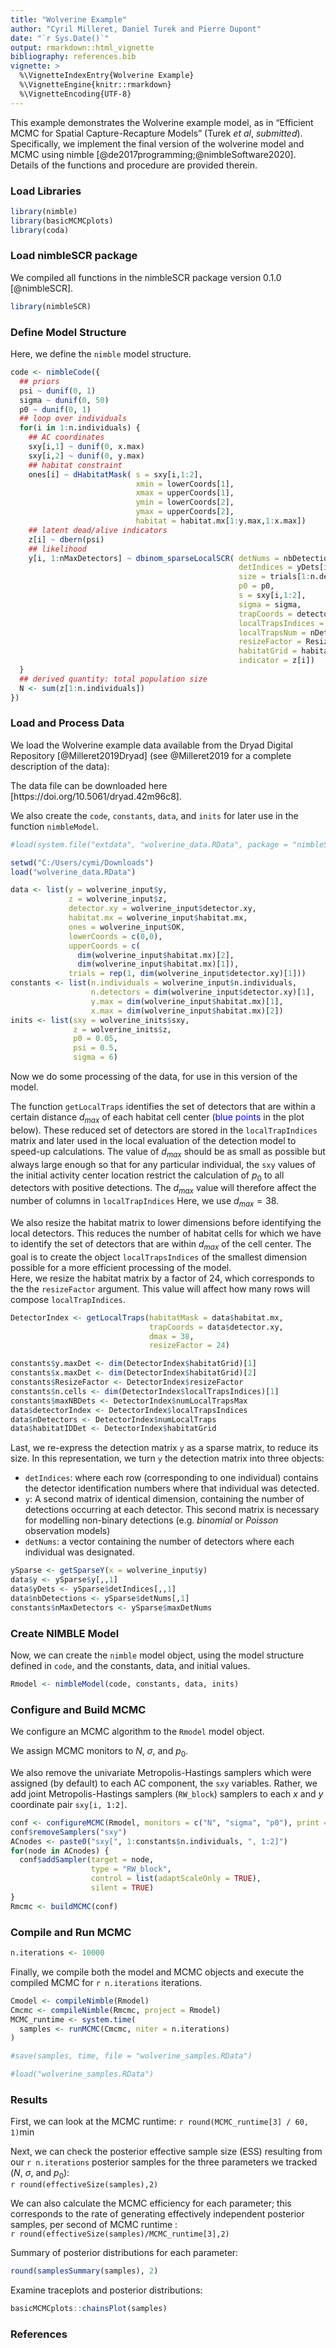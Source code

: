 ```yaml
---
title: "Wolverine Example"
author: "Cyril Milleret, Daniel Turek and Pierre Dupont"
date: "`r Sys.Date()`"
output: rmarkdown::html_vignette
bibliography: references.bib  
vignette: >
  %\VignetteIndexEntry{Wolverine Example}
  %\VignetteEngine{knitr::rmarkdown}
  %\VignetteEncoding{UTF-8}
---
```


This example demonstrates the Wolverine example model, as in
"Efficient MCMC for Spatial Capture-Recapture Models" (Turek *et al*, *submitted*).
Specifically, we implement the final version of the wolverine
model and MCMC using nimble [@de2017programming;@nimbleSoftware2020].  Details of the functions and procedure are provided therein.


### Load Libraries 

```r
library(nimble)
library(basicMCMCplots)
library(coda)
```

### Load nimbleSCR package 
We compiled all functions in the nimbleSCR package version 0.1.0 [@nimbleSCR].

```r
library(nimbleSCR)
```


### Define Model Structure

Here, we define the `nimble` model structure.
```r
code <- nimbleCode({
  ## priors
  psi ~ dunif(0, 1)
  sigma ~ dunif(0, 50)
  p0 ~ dunif(0, 1)
  ## loop over individuals
  for(i in 1:n.individuals) {
    ## AC coordinates
    sxy[i,1] ~ dunif(0, x.max)
    sxy[i,2] ~ dunif(0, y.max)
    ## habitat constraint 
    ones[i] ~ dHabitatMask( s = sxy[i,1:2],
                            xmin = lowerCoords[1],
                            xmax = upperCoords[1],
                            ymin = lowerCoords[2],
                            ymax = upperCoords[2],
                            habitat = habitat.mx[1:y.max,1:x.max])
    ## latent dead/alive indicators
    z[i] ~ dbern(psi)
    ## likelihood
    y[i, 1:nMaxDetectors] ~ dbinom_sparseLocalSCR( detNums = nbDetections[i],
                                                   detIndices = yDets[i,1:nMaxDetectors],
                                                   size = trials[1:n.detectors],
                                                   p0 = p0,
                                                   s = sxy[i,1:2],
                                                   sigma = sigma,
                                                   trapCoords = detector.xy[1:n.detectors,1:2],
                                                   localTrapsIndices = detectorIndex[1:n.cells,1:maxNBDets],
                                                   localTrapsNum = nDetectors[1:n.cells],
                                                   resizeFactor = ResizeFactor,
                                                   habitatGrid = habitatIDDet[1:y.maxDet,1:x.maxDet],
                                                   indicator = z[i])
  }
  ## derived quantity: total population size
  N <- sum(z[1:n.individuals])
})
```


### Load and Process Data

We load the Wolverine example data available from the Dryad Digital Repository [@Milleret2019Dryad] (see @Milleret2019 for a complete description of the data):

The data file can be downloaded here [https://doi.org/10.5061/dryad.42m96c8].

We also create the `code`, `constants`, `data`, and `inits` for later use in the function `nimbleModel`. 

```r
#load(system.file("extdata", "wolverine_data.RData", package = "nimbleSCR"))
```

```r
setwd("C:/Users/cymi/Downloads")
load("wolverine_data.RData")
```

```r
data <- list(y = wolverine_input$y,
             z = wolverine_input$z,
             detector.xy = wolverine_input$detector.xy,
             habitat.mx = wolverine_input$habitat.mx,
             ones = wolverine_input$OK,
             lowerCoords = c(0,0),
             upperCoords = c(
               dim(wolverine_input$habitat.mx)[2],
               dim(wolverine_input$habitat.mx)[1]),
             trials = rep(1, dim(wolverine_input$detector.xy)[1]))
constants <- list(n.individuals = wolverine_input$n.individuals,
                  n.detectors = dim(wolverine_input$detector.xy)[1],
                  y.max = dim(wolverine_input$habitat.mx)[1],
                  x.max = dim(wolverine_input$habitat.mx)[2])
inits <- list(sxy = wolverine_inits$sxy,
              z = wolverine_inits$z,
              p0 = 0.05,
              psi = 0.5,
              sigma = 6)
```


Now we do some processing of the data, for use in this version
of the model.

The function `getLocalTraps` identifies the set of detectors that
are within a certain distance $d_{max}$ of each habitat cell
center (<span style="color: blue;">blue points</span> in the plot below). These reduced set of detectors are stored in the `localTrapIndices` matrix and later used in the local evaluation of the detection model to speed-up calculations.
The value of $d_{max}$ should be as small as possible but always large enough so that for any particular individual, the `sxy` values of the initial activity center location
restrict the calculation of $p_{0}$ to all detectors with positive detections.
The $d_{max}$ value will therefore affect the number of columns in `localTrapIndices`
Here, we use $d_{max}=38$. 

We also resize the habitat matrix to lower dimensions before identifying the local detectors. This reduces the number of habitat cells for which we have to identify the set of detectors that are within $d_{max}$ of the cell center. 
The goal is to create the object `localTrapsIndices` of the smallest dimension possible for a more efficient processing of the model.  
Here, we resize the habitat matrix by a factor of 24, which corresponds to the the `resizeFactor` argument. This value will affect how many rows will compose `localTrapIndices`.

```r
DetectorIndex <- getLocalTraps(habitatMask = data$habitat.mx,
                               trapCoords = data$detector.xy,
                               dmax = 38,
                               resizeFactor = 24)

constants$y.maxDet <- dim(DetectorIndex$habitatGrid)[1]
constants$x.maxDet <- dim(DetectorIndex$habitatGrid)[2]
constants$ResizeFactor <- DetectorIndex$resizeFactor
constants$n.cells <- dim(DetectorIndex$localTrapsIndices)[1]
constants$maxNBDets <- DetectorIndex$numLocalTrapsMax
data$detectorIndex <- DetectorIndex$localTrapsIndices
data$nDetectors <- DetectorIndex$numLocalTraps
data$habitatIDDet <- DetectorIndex$habitatGrid

```


Last, we re-express the detection matrix `y` as a sparse matrix, to reduce its size. In this representation, we turn `y` the detection matrix into three objects:

* `detIndices`: where each row (corresponding to one individual) contains the detector identification numbers where that individual was detected. 
* `y`: A second matrix of identical dimension, containing the number of detections occurring at each detector. This second matrix is necessary for modelling non-binary detections (e.g. $binomial$ or $Poisson$ observation models)
* `detNums`: a vector containing the number of detectors where each individual was designated.

```r
ySparse <- getSparseY(x = wolverine_input$y)
data$y <- ySparse$y[,,1]  
data$yDets <- ySparse$detIndices[,,1]
data$nbDetections <- ySparse$detNums[,1]
constants$nMaxDetectors <- ySparse$maxDetNums

```


### Create NIMBLE Model

Now, we can create the `nimble` model object, using the model structure
defined in `code`, and the constants, data, and initial values.
```r
Rmodel <- nimbleModel(code, constants, data, inits)
```


### Configure and Build MCMC

We configure an MCMC algorithm to the `Rmodel` model object.

We assign MCMC monitors to $N$, $\sigma$, and $p_0$.

We also remove the univariate Metropolis-Hastings samplers which were
assigned (by default) to each AC component, the `sxy` variables.
Rather, we add joint Metropolis-Hastings samplers (`RW_block`)
samplers to each $x$ and $y$ coordinate pair `sxy[i, 1:2]`.

```r
conf <- configureMCMC(Rmodel, monitors = c("N", "sigma", "p0"), print = FALSE)
conf$removeSamplers("sxy")
ACnodes <- paste0("sxy[", 1:constants$n.individuals, ", 1:2]")
for(node in ACnodes) {
  conf$addSampler(target = node,
                  type = "RW_block",
                  control = list(adaptScaleOnly = TRUE),
                  silent = TRUE)
}
Rmcmc <- buildMCMC(conf)
```


### Compile and Run MCMC
```r
n.iterations <- 10000
```

Finally, we compile both the model and MCMC objects and
execute the compiled MCMC for `r n.iterations` iterations.

```r
Cmodel <- compileNimble(Rmodel)
Cmcmc <- compileNimble(Rmcmc, project = Rmodel)
MCMC_runtime <- system.time(
  samples <- runMCMC(Cmcmc, niter = n.iterations)
)
```
```r
#save(samples, time, file = "wolverine_samples.RData")
```
```r
#load("wolverine_samples.RData")
```


### Results

First, we can look at the MCMC runtime: `r round(MCMC_runtime[3] / 60, 1)`min
  
Next, we can check the posterior effective sample size (ESS) resulting from our
`r n.iterations` posterior samples for the three parameters we tracked ($N$, $\sigma$, and $p_0$):  
`r round(effectiveSize(samples),2)`

We can also calculate the MCMC efficiency for each parameter; this corresponds to the rate of generating effectively independent posterior samples, per second of MCMC runtime :  
`r round(effectiveSize(samples)/MCMC_runtime[3],2)`  

Summary of posterior distributions for each parameter:
```r
round(samplesSummary(samples), 2)
```

Examine traceplots and posterior distributions:
```r
basicMCMCplots::chainsPlot(samples)
```

### References


